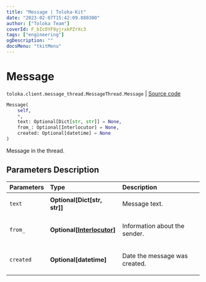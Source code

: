 ```yaml
---
title: "Message | Toloka-Kit"
date: "2023-02-07T15:42:09.880300"
author: ["Toloka Team"]
coverId: F_bIcOYF9yjrxkPZrXc3
tags: ["engineering"]
ogDescription: ""
docsMenu: "tkitMenu"
---
```


# Message
`toloka.client.message_thread.MessageThread.Message` | [Source code](https://github.com/Toloka/toloka-kit/blob/v1.1.3/src/client/message_thread.py#L121)

```python
Message(
    self,
    *,
    text: Optional[Dict[str, str]] = None,
    from_: Optional[Interlocutor] = None,
    created: Optional[datetime] = None
)
```

Message in the thread.

## Parameters Description

| Parameters | Type | Description |
| :----------| :----| :-----------|
`text`|**Optional\[Dict\[str, str\]\]**|<p>Message text.</p>
`from_`|**Optional\[[Interlocutor](/docs-new/toloka-kit/reference/toloka.client.message_thread.Interlocutor)\]**|<p>Information about the sender.</p>
`created`|**Optional\[datetime\]**|<p>Date the message was created.</p>
